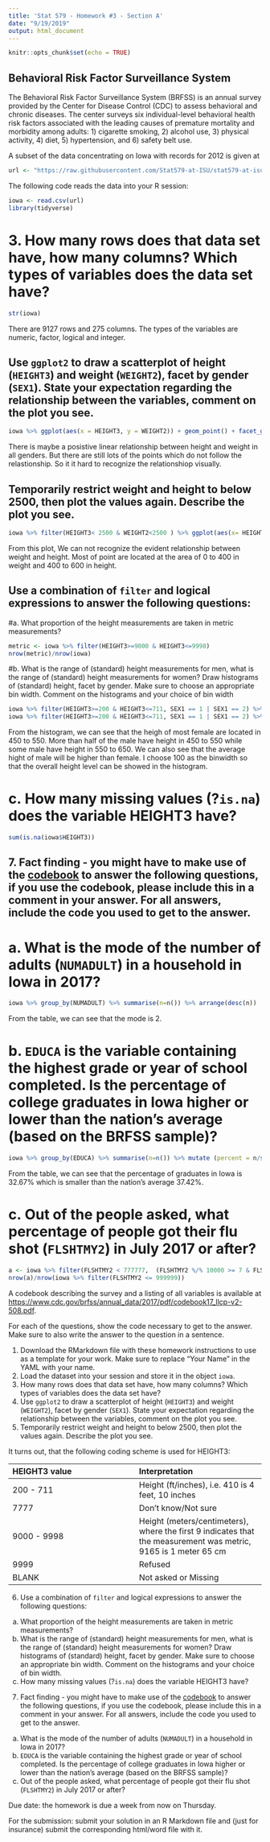 ```yaml
---
title: 'Stat 579 - Homework #3 - Section A'
date: "9/19/2019"
output: html_document
---
```


```r
knitr::opts_chunk$set(echo = TRUE)
```

## Behavioral Risk Factor Surveillance System

The Behavioral Risk Factor Surveillance System (BRFSS) is an annual survey provided by the Center for Disease Control (CDC) to assess behavioral and chronic diseases. The center surveys six individual-level behavioral health risk factors associated with the leading causes of premature mortality and morbidity among adults: 1) cigarette smoking, 2) alcohol use, 3) physical activity, 4) diet, 5) hypertension, and 6) safety belt use. 

A subset of the data concentrating on Iowa with records for 2012 is given at
```r
url <- "https://raw.githubusercontent.com/Stat579-at-ISU/stat579-at-isu.github.io/master/homework/data/brfss-iowa-2018.csv"
```

The following code reads the data into your R session:
```r
iowa <- read.csv(url)
library(tidyverse)
```

# 3. How many rows does that data set have, how many columns? Which types of variables does the data set have?
```r
str(iowa)
```

There are 9127 rows and 275 columns. The types of the variables are numeric, factor, logical and integer.

##  Use `ggplot2` to draw a scatterplot of height (`HEIGHT3`) and weight (`WEIGHT2`), facet by gender (`SEX1`). State your expectation regarding the relationship between the variables, comment on the plot you see.
```r
iowa %>% ggplot(aes(x = HEIGHT3, y = WEIGHT2)) + geom_point() + facet_grid(~SEX1)
```

There is maybe a posistive linear relationship between height and weight in all genders. But there are still lots of the points which do not follow the relastionship. So it it hard to recognize the relationshiop visually.

## Temporarily restrict weight and height to below 2500, then plot the values again. Describe the plot you see.
```r
iowa %>% filter(HEIGHT3< 2500 & WEIGHT2<2500 ) %>% ggplot(aes(x= HEIGHT3, y = WEIGHT2)) + geom_point()+ facet_grid(~SEX1)
```

From this plot, We can not recognize the evident relationship between weight and height. Most of point are located at the area of 0 to 400 in weight and 400 to 600 in height.

## Use a combination of `filter` and logical expressions to answer the following questions:
#a. What proportion of the height measurements are taken in metric measurements? 
```r
metric <- iowa %>% filter(HEIGHT3>=9000 & HEIGHT3<=9998)
nrow(metric)/nrow(iowa)
```
#b. What is the range of (standard) height measurements for men, what is the range of (standard) height measurements for women? Draw histograms of (standard) height, facet by gender. Make sure to choose an appropriate bin width. Comment on the histograms and your choice of bin width
```r
iowa %>% filter(HEIGHT3>=200 & HEIGHT3<=711, SEX1 == 1 | SEX1 == 2) %>% group_by(SEX1) %>% summarize(min(HEIGHT3),max(HEIGHT3))
iowa %>% filter(HEIGHT3>=200 & HEIGHT3<=711, SEX1 == 1 | SEX1 == 2) %>% ggplot(aes(x = HEIGHT3)) + geom_histogram(binwidth = 100) + facet_wrap(~SEX1)
```

From the histogram, we can see that the heigh of most female are located in 450 to 550. More than half of the male have height in 450 to 550 while some male have height in 550 to 650. We can also see that the average hight of male will be higher than female. I choose 100 as the binwidth so that the overall height level can be showed in the histogram.

# c. How many missing values (?`is.na`) does the variable HEIGHT3 have?
```r
sum(is.na(iowa$HEIGHT3))
```

## 7. Fact finding - you might have to make use of the [codebook](https://www.cdc.gov/brfss/annual_data/2017/pdf/codebook17_llcp-v2-508.pdf) to answer the following questions, if you use the codebook, please include this in a comment in your answer. For all answers, include the code you used to get to the answer.

# a. What is the mode of the number of adults (`NUMADULT`) in a household in Iowa in 2017?
```r
iowa %>% group_by(NUMADULT) %>% summarise(n=n()) %>% arrange(desc(n)) 
```

From the table, we can see that the mode is 2.

# b. `EDUCA` is the variable containing the highest grade or year of school completed. Is the percentage of college graduates in Iowa higher or lower than the nation's average (based on the BRFSS sample)? 
```r
iowa %>% group_by(EDUCA) %>% summarise(n=n()) %>% mutate (percent = n/sum(n))
```

From the table, we can see that the percentage of graduates in Iowa is 32.67% which is smaller than the nation's average 37.42%.

# c. Out of the people asked, what percentage of people got their flu shot (`FLSHTMY2`)  in July 2017 or after?
```r
a <- iowa %>% filter(FLSHTMY2 < 777777,  (FLSHTMY2 %/% 10000 >= 7 & FLSHTMY2 %% 10000 == 2017) | (FLSHTMY2 %% 10000 == 2018)) 
nrow(a)/nrow(iowa %>% filter(FLSHTMY2 <= 999999))
```


A codebook describing the survey and a listing of all variables is available at [https://www.cdc.gov/brfss/annual_data/2017/pdf/codebook17_llcp-v2-508.pdf]().

For each of the questions, show the code necessary to get to the answer. 
Make sure to also write the answer to the question in a sentence.

1. Download the RMarkdown file with these homework instructions to use as a template for your work.
Make sure to replace "Your Name" in the YAML with your name.
2. Load the dataset into your session and store it in the object `iowa`.
3. How many rows does that data set have, how many columns? Which types of variables does the data set have? 
4. Use `ggplot2` to draw a scatterplot of height (`HEIGHT3`) and weight (`WEIGHT2`), facet by gender (`SEX1`). State your expectation regarding the relationship between the variables, comment on the plot you see.
5. Temporarily restrict weight and height to below 2500, then plot the values again. Describe the plot you see.

It turns out, that the following coding scheme is used for HEIGHT3:

| HEIGHT3 value  |  Interpretation    |
|:- |:- |
| 200 - 711 | Height (ft/inches), i.e. 410 is 4 feet, 10 inches	|
| 7777 |	Don't know/Not sure	|
| 9000 - 9998 |	Height (meters/centimeters), where the first 9 indicates that the measurement was metric, 9165 is 1 meter 65 cm |
| 9999	| Refused |
| BLANK |	Not asked or Missing |

6. Use a combination of `filter` and logical expressions to answer the following questions:

  a. What proportion of the height measurements are taken in metric measurements? 
  b. What is the range of (standard) height measurements for men, what is the range of (standard) height measurements for women? Draw histograms of (standard) height, facet by gender. Make sure to choose an appropriate bin width. Comment on the histograms and your choice of bin width.
  c. How many missing values (?`is.na`) does the variable HEIGHT3 have?

7. Fact finding - you might have to make use of the [codebook](https://www.cdc.gov/brfss/annual_data/2017/pdf/codebook17_llcp-v2-508.pdf) to answer the following questions, if you use the codebook, please include this in a comment in your answer. For all answers, include the code you used to get to the answer.

  a. What is the mode of the number of adults (`NUMADULT`) in a household in Iowa in 2017?
  b. `EDUCA` is the variable containing the highest grade or year of school completed. Is the percentage of college graduates in Iowa higher or lower than the nation's average (based on the BRFSS sample)? 
  c. Out of the people asked, what percentage of people got their flu shot (`FLSHTMY2`)  in July 2017 or after?
    

Due date: the homework is due a week from now on Thursday. 

For the submission: submit your solution in an R Markdown file and (just for insurance) submit the corresponding html/word file with it. 
